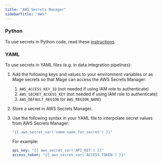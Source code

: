 ```yaml
---
title: "AWS Secrets Manager"
sidebarTitle: "AWS"
---
```


### Python

To use secrets in Python code, read these [instructions](/design/data-loading#aws-secret-loader).

### YAML

To use secrets in YAML files (e.g. in data integration pipelines):

1. Add the following keys and values to your environment variables or as Mage secrets so that
Mage can access the AWS Secrets Manager:
    1. `AWS_ACCESS_KEY_ID` (not needed if using IAM role to authenticate)
    1. `AWS_SECRET_ACCESS_KEY` (not needed if using IAM role to authenticate)
    1. `AWS_DEFAULT_REGION` (or `AWS_REGION_NAME`)
1. Store a secret in AWS Secrets Manager.
1. Use the following syntax in your YAML file to interpolate secret values from AWS Secrets Manager:

    ```yaml
    "{{ aws_secret_var('some_name_for_secret') }}"
    ```

    For example:

    ```yaml
    api_key: "{{ aws_secret_var('API_KEY') }}"
    access_token: "{{ aws_secret_var('ACCESS_TOKEN') }}"
    ```
